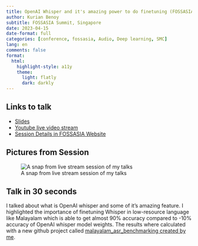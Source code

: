 ```yaml
---
title: OpenAI Whisper and it's amazing power to do finetuning (FOSSASIA 2023 Talk Page)
author: Kurian Benoy
subtitle: FOSSASIA Summit, Singapore
date: 2023-04-15
date-format: full
categories: [conference, fossasia, Audio, Deep learning, SMC]
lang: en
comments: false
format:
  html:
    highlight-style: a11y
    theme:
      light: flatly
      dark: darkly
---
```


## Links to talk

- [Slides](https://kurianbenoy.com/talks/fossasia2023.html)
- [Youtube live video stream](https://www.youtube.com/live/sGWiXzsLGtI)
- [Session Details in FOSSASIA Website](https://eventyay.com/e/7cfe0771/session/8074)

## Pictures from Session

![A snap from live stream session of my talks](youtube_livestream.png)

## Talk in 30 seconds

I talked about what is OpenAI whisper and some of it's amazing feature. I highlighted the
importance of finetuning Whisper in low-resource language like Malayalam which is able to get
almost 90% accuracy compared to -10% accuracy of OpenAI whisper model weights. The results where
calculated with a new github project called [malayalam_asr_benchmarking created by me](https://github.com/kurianbenoy/malayalam_asr_benchmarking).


